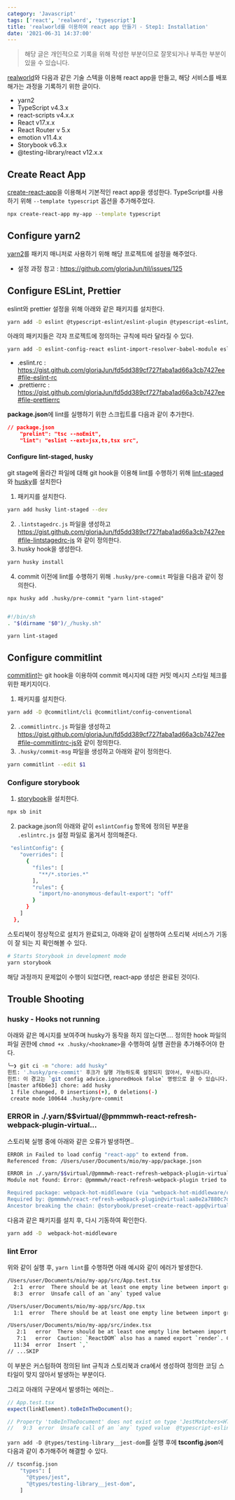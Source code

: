 ```yaml
---
category: 'Javascript'
tags: ['react', 'realword', 'typescript']
title: 'realworld를 이용하여 react app 만들기 - Step1: Installation'
date: '2021-06-31 14:37:00'
---
```


> 해당 글은 개인적으로 기록을 위해 작성한 부분이므로 잘못되거나 부족한 부분이 있을 수 있습니다.

[realworld](https://github.com/gothinkster/realworld/tree/master/spec)와 다음과 같은 기술 스텍을 이용해 react app을 만들고,
해당 서비스를 배포해가는 과정을 기록하기 위한 글이다.

- yarn2
- TypeScript v4.3.x
- react-scripts v4.x.x
- React v17.x.x
- React Router v 5.x
- emotion v11.4.x
- Storybook v6.3.x
- @testing-library/react v12.x.x

## Create React App

[create-react-app](https://reactjs.org/docs/create-a-new-react-app.html)을 이용해서 기본적인 react app을 생성한다.
TypeScript를 사용하기 위해 `--template typescript` 옵션을 추가해주었다.

```bash
npx create-react-app my-app --template typescript
```

## Configure yarn2

[yarn2](https://yarnpkg.com)를 패키지 매니저로 사용하기 위해 해당 프로젝트에 설정을 해주었다.

- 설정 과정 참고 : https://github.com/gloriaJun/til/issues/125

## Configure ESLint, Prettier

eslint와 prettier 설정을 위해 아래와 같은 패키지를 설치한다.

```bash
yarn add -D eslint @typescript-eslint/eslint-plugin @typescript-eslint/parser eslint-config-prettier eslint-plugin-prettier prettier
```

아래의 패키지들은 각자 프로젝트에 정의하는 규칙에 따라 달라질 수 있다.

```bash
yarn add -D eslint-config-react eslint-import-resolver-babel-module eslint-import-resolver-typescript eslint-plugin-import eslint-plugin-react eslint-plugin-react-hooks
```

- .eslint.rc : https://gist.github.com/gloriaJun/fd5dd389cf727faba1ad66a3cb7427ee#file-eslint-rc
- .prettierrc : https://gist.github.com/gloriaJun/fd5dd389cf727faba1ad66a3cb7427ee#file-prettierrc

**package.json**에 lint를 실행하기 위한 스크립트를 다음과 같이 추가한다.

```json
// package.json
    "prelint": "tsc --noEmit",
    "lint": "eslint --ext=jsx,ts,tsx src",
```

#### Configure lint-staged, husky

git stage에 올라간 파일에 대해 git hook을 이용해 lint를 수행하기 위해 [lint-staged](https://github.com/okonet/lint-staged)와 [husky](https://typicode.github.io/husky/#/?id=install-1)를 설치한다

1. 패키지를 설치한다.

```bash
yarn add husky lint-staged --dev
```

2. `.lintstagedrc.js` 파일을 생성하고 https://gist.github.com/gloriaJun/fd5dd389cf727faba1ad66a3cb7427ee#file-lintstagedrc-js 와 같이 정의한다.
3. husky hook을 생성한다.

```bash
yarn husky install
```

4. commit 이전에 lint를 수행하기 위해 `.husky/pre-commit` 파일을 다음과 같이 정의한다.

```
npx husky add .husky/pre-commit "yarn lint-staged"
```

```bash

#!/bin/sh
. "$(dirname "$0")/_/husky.sh"

yarn lint-staged
```

## Configure commitlint

[commitlint](https://github.com/conventional-changelog/commitlint)는 git hook을 이용하여 commit 메시지에 대한 커밋 메시지 스타일 체크를 위한 패키지이다.

1. 패키지를 설치한다.

```bash
yarn add -D @commitlint/cli @commitlint/config-conventional
```

2. `.commitlintrc.js` 파일을 생성하고 https://gist.github.com/gloriaJun/fd5dd389cf727faba1ad66a3cb7427ee#file-commitlintrc-js와 같이 정의한다.
3. `.husky/commit-msg` 파일을 생성하고 아래와 같이 정의한다.

```bash
yarn commitlint --edit $1
```

### Configure storybook

1. [storybook](https://storybook.js.org/docs/react/get-started/install)을 설치한다.

```bash
npx sb init
```

2. package.json의 아래와 같이 `eslintConfig` 항목에 정의된 부분을 `.eslintrc.js` 설정 파일로 옮겨서 정의해준다.

```bash
 "eslintConfig": {
    "overrides": [
      {
        "files": [
          "**/*.stories.*"
        ],
        "rules": {
          "import/no-anonymous-default-export": "off"
        }
      }
    ]
  },
```

스토리북이 정상적으로 설치가 완료되고, 아래와 같이 실행하여 스토리북 서비스가 기동이 잘 되는 지 확인해볼 수 있다.

```bash
# Starts Storybook in development mode
yarn storybook
```

해당 과정까지 문제없이 수행이 되었다면, react-app 생성은 완료된 것이다.

## Trouble Shooting

### husky - Hooks not running

아래와 같은 메시지를 보여주며 husky가 동작을 하지 않는다면....
정의한 hook 파일의 파일 권한에 `chmod +x .husky/<hookname>`을 수행하여 실행 권한을 추가해주어야 한다.

```bash
╰─❯ git ci -m "chore: add husky"
힌트: '.husky/pre-commit' 후크가 실행 가능하도록 설정되지 않아서, 무시됩니다.
힌트: 이 경고는 `git config advice.ignoredHook false` 명령으로 끌 수 있습니다.
[master af6b6e3] chore: add husky
 1 file changed, 0 insertions(+), 0 deletions(-)
 create mode 100644 .husky/pre-commit
```

### ERROR in ./.yarn/$$virtual/@pmmmwh-react-refresh-webpack-plugin-virtual...

스토리북 실행 중에 아래와 같은 오류가 발생하면..

```bash
ERROR in Failed to load config "react-app" to extend from.
Referenced from: /Users/user/Documents/mio/my-app/package.json

ERROR in ./.yarn/$$virtual/@pmmmwh-react-refresh-webpack-plugin-virtual-5ef0209fe8/0/cache/@pmmmwh-react-refresh-webpack-plugin-npm-0.4.3-5375cf6b6f-718853bf7b.zip/node_modules/@pmmmwh/react-refresh-webpack-plugin/sockets/WHMEventSource.js
Module not found: Error: @pmmmwh/react-refresh-webpack-plugin tried to access webpack-hot-middleware (a peer dependency) but it isn't provided by its ancestors; this makes the require call ambiguous and unsound.

Required package: webpack-hot-middleware (via "webpack-hot-middleware/client")
Required by: @pmmmwh/react-refresh-webpack-plugin@virtual:aa8e2a7880c7d78a363a64638c8d08e1ed334a2ec81820e6145b829d0a51f0466091afc671f5cadd8190c27d433059941023876a9c0e48dc23dca7c6014ea052#npm:0.4.3 (via /Users/user/Documents/mio/my-app/.yarn/$$virtual/@pmmmwh-react-refresh-webpack-plugin-virtual-5ef0209fe8/0/cache/@pmmmwh-react-refresh-webpack-plugin-npm-0.4.3-5375cf6b6f-718853bf7b.zip/node_modules/@pmmmwh/react-refresh-webpack-plugin/sockets/WHMEventSource.js)
Ancestor breaking the chain: @storybook/preset-create-react-app@virtual:ddccc941eb8b35cd4b898a64351d8bba4ecc85eb47e8f1b36dce7852d6c3635665e0fc5464861f723d175edb2248ce0fa54dfefb9b5e4d2fdaef4b2353c4aa82#npm:3.1.7
```

다음과 같은 패키지를 설치 후, 다시 기동하여 확인한다.

```bash
yarn add -D  webpack-hot-middleware
```

### lint Error

위와 같이 실행 후, `yarn lint`를 수행하면 아래 예시와 같이 에러가 발생한다.

```bash
/Users/user/Documents/mio/my-app/src/App.test.tsx
  2:1  error  There should be at least one empty line between import groups  import/order
  8:3  error  Unsafe call of an `any` typed value                            @typescript-eslint/no-unsafe-call

/Users/user/Documents/mio/my-app/src/App.tsx
  1:1  error  There should be at least one empty line between import groups  import/order

/Users/user/Documents/mio/my-app/src/index.tsx
   2:1   error  There should be at least one empty line between import groups                                                                 import/order
   7:1   error  Caution: `ReactDOM` also has a named export `render`. Check if you meant to write `import {render} from 'react-dom'` instead  import/no-named-as-default-member
  11:34  error  Insert `,`                                                                                                                    prettier/prettier
// ...SKIP
```

이 부분은 커스텀하여 정의된 lint 규칙과 스토리북과 cra에서 생성하여 정의한 코딩 스타일이 맞지 않아서 발생하는 부분이다.

그리고 아래의 구문에서 발생하는 에러는..

```javascript
// App.test.tsx
expect(linkElement).toBeInTheDocument();

// Property 'toBeInTheDocument' does not exist on type 'JestMatchers<HTMLElement>'.ts(2339)
//   9:3  error  Unsafe call of an `any` typed value  @typescript-eslint/no-unsafe-call
```

`yarn add -D @types/testing-library__jest-dom`를 실행 후에 **tsconfig.json**에 다음과 같이 추가해주어 해결할 수 있다.

```bash
// tsconfig.json
    "types": [
      "@types/jest",
      "@types/testing-library__jest-dom",
    ]
```
